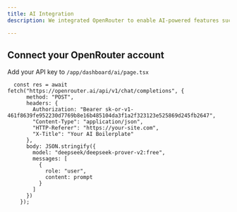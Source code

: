 ```yaml
---
title: AI Integration
description: We integrated OpenRouter to enable AI-powered features such as chat, content generation, or other intelligent tools via API.

---
```


## Connect your OpenRouter account

<Stepper>
  <StepperItem title="Go to `OpenRouter.ai` and sign in or create an account.">
  </StepperItem>
  <StepperItem title="Navigate to your API Keys section.">
  </StepperItem>
  <StepperItem title="Generate a new API key (you may only see it once — make sure to copy and store it safely).">
  </StepperItem>
  <StepperItem title="Select a default model to use, such as `openai/gpt-4`, `mistralai/mixtral-8x7b`, or any available LLM based on your use case.
">
  </StepperItem>
  <StepperItem title="Add it to your project">

Add your API key to `/app/dashboard/ai/page.tsx`

```javascript:page.tsx {4}
  const res = await fetch("https://openrouter.ai/api/v1/chat/completions", {
      method: "POST",
      headers: {
        Authorization: "Bearer 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",
        "Content-Type": "application/json",
        "HTTP-Referer": "https://your-site.com",
        "X-Title": "Your AI Boilerplate"
      },
      body: JSON.stringify({
        model: "deepseek/deepseek-prover-v2:free",
        messages: [
          {
            role: "user",
            content: prompt
          }
        ]
      })
    });
```

  </StepperItem>
</Stepper>
